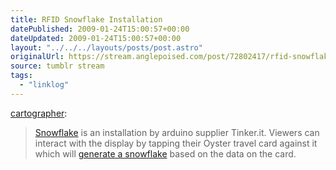 ```yaml
---
title: RFID Snowflake Installation
datePublished: 2009-01-24T15:00:57+00:00
dateUpdated: 2009-01-24T15:00:57+00:00
layout: "../../../layouts/posts/post.astro"
originalUrl: https://stream.anglepoised.com/post/72802417/rfid-snowflake-installation
source: tumblr stream
tags:
  - "linklog"
---
```



<Vimeo id="https://vimeo.com/2848870" />

[cartographer][1]:

> [Snowflake][2] is an installation by arduino supplier Tinker.it. Viewers can interact with the display by tapping their Oyster travel card against it which will [generate a snowflake][3] based on the data on the card.

[1]: http://newcartographer.com/post/72788417/rfid-snowflake-installation
[2]: https://vimeo.com/2848870
[3]: http://tinker.it/now/2009/01/16/snowflake-project/

